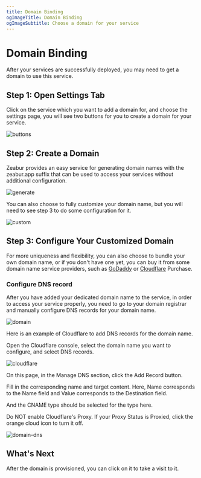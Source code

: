 ```yaml
---
title: Domain Binding
ogImageTitle: Domain Binding
ogImageSubtitle: Choose a domain for your service
---
```



# Domain Binding

After your services are successfully deployed, you may need to get a domain to use this service.

## Step 1: Open Settings Tab

Click on the service which you want to add a domain for, and choose the settings page, you will see two buttons for you to create a domain for your service.

![buttons](/deploy/domain/buttons.en-US.jpg)

## Step 2: Create a Domain

Zeabur provides an easy service for generating domain names with the zeabur.app suffix that can be used to access your services without additional configuration.

![generate](/deploy/domain/generate.en-US.jpg)

You can also choose to fully customize your domain name, but you will need to see step 3 to do some configuration for it.

![custom](/deploy/domain/custom.en-US.jpg)

## Step 3: Configure Your Customized Domain

For more uniqueness and flexibility, you can also choose to bundle your own domain name, or if you don't have one yet, you can buy it from some domain name service providers, such as [GoDaddy](https://www.godaddy.com) or [Cloudflare](https://www.cloudflare.com) Purchase.

### Configure DNS record

After you have added your dedicated domain name to the service, in order to access your service properly, you need to go to your domain registrar and manually configure DNS records for your domain name.

![domain](/deploy/domain/domain.en-US.jpg)

Here is an example of Cloudflare to add DNS records for the domain name.

Open the Cloudflare console, select the domain name you want to configure, and select DNS records.

![cloudflare](/deploy/domain/cloudflare.en-US.jpg)

On this page, in the Manage DNS section, click the Add Record button.

Fill in the corresponding name and target content. Here, Name corresponds to the Name field and Value corresponds to the Destination field.

And the CNAME type should be selected for the type here.

<Callout>
  Do NOT enable Cloudflare's Proxy. If your Proxy Status is Proxied, click the orange cloud icon to turn it off.
</Callout>

![domain-dns](/deploy/domain/domain-dns.en-US.png)

## What's Next

After the domain is provisioned, you can click on it to take a visit to it.
